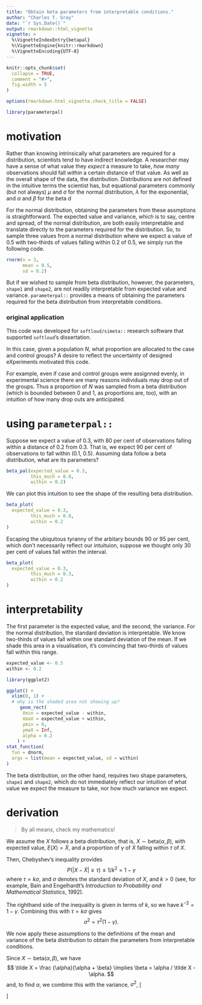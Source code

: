 ```yaml
---
title: "Obtain beta parameters from interpretable conditions."
author: "Charles T. Gray"
date: "`r Sys.Date()`"
output: rmarkdown::html_vignette
vignette: >
  %\VignetteIndexEntry{betapal}
  %\VignetteEngine{knitr::rmarkdown}
  %\VignetteEncoding{UTF-8}
---
```


```r
knitr::opts_chunk$set(
  collapse = TRUE,
  comment = "#>",
  fig.width = 5
)

options(rmarkdown.html_vignette.check_title = FALSE)

```

```r
library(parameterpal)
```


# motivation

Rather than knowing intrinsically what parameters are required for a distribution, scientists tend to have indirect knowledge. A researcher may have a  sense of what value they *expect* a measure to take, *how many* observations should fall *within* a certain distance of that value. As well as the overall shape of the data, the distribution. Distributions are not defined in the intuitive terms the scientist has, but equational parameters commonly (but not always) $\mu$ and $\sigma$ for the normal distribution, $\lambda$ for the exponential, and $\alpha$ and $\beta$ for the beta d 

For the normal distribution, obtaining the parameters from these assmptions is straightforward. The expected value and variance, which is to say, centre and spread, of the normal distribution, are both easily interpretable and translate directly to the parameters required for the distribution. So,  to sample three values from a normal distribution where we expect a value of 0.5 with two-thirds of values falling within 0.2 of 0.5, we simply run the following code.

```r
rnorm(n = 3, 
      mean = 0.5,
      sd = 0.2)

```


But if we wished to sample from beta distribution, however, the parameters, `shape1` and `shape2`, are not readily interpretable from expected value and variance. `parameterpal::` provides a means of obtaining the parameters required  for the beta distribution from interpretable conditions. 

### original application

This code was developed for `softloud/simeta::` research software that supported `softloud`'s dissertation. 

In this case, given a population $N$, what proportion are allocated to the case and control groups? A desire to reflect the uncertainty of designed eXperiments motivated this code. 

For example, even if case and control groups were assignned evenly, in experimental science there are many reasons individuals may drop out of the groups. Thus a proportion of $N$ was sampled from a beta distribution (which is bounded between 0 and 1, as proportions are, too), with an intuition of how many drop outs are anticipated.

# using `parameterpal::` 

Suppose we expect a value of 0.3, with 80 per cent of observations falling within a distance of 0.2 from 0.3. That is, we expect 90 per cent of observations to fall within (0.1, 0.5). Assuming data follow a beta distribution, what are its parameters? 

```r
beta_pal(expected_value = 0.3,
         this_much = 0.8,
         within = 0.2)

```

We can plot this intuition to see the shape of the resulting beta distribution.

```r
beta_plot(
  expected_value = 0.3,
         this_much = 0.8,
         within = 0.2
)

```

Escaping the ubiquitous tyranny of the arbitary bounds 90 or 95 per cent, which don't necessarily reflect our intuituion, suppose we thought only 30 per cent of values fall within the interval. 

```r
beta_plot(
  expected_value = 0.3,
         this_much = 0.3,
         within = 0.2
)

```


# interpretability

The first parameter is the expected value, and the second, the variance. For the normal distribution, the standard deviation is interpretable. We know two-thirds of values fall within one standard deviation of the mean. If we shade this area in a visualisation, it's convincing that two-thirds of values fall within this range.

```r
expected_value <- 0.5
within <- 0.2

library(ggplot2)

ggplot() +
  xlim(0, 1) +
  # why is the shaded area not showing up?
     geom_rect(
      Xmin = expected_value - within,
      XmaX = expected_value + within,
      ymin = 0,
      ymaX = Inf,
      alpha = 0.2
    ) +
stat_function(
  fun = dnorm,
  args = list(mean = expected_value, sd = within)
)


```

The beta distribution, on the other hand, requires two shape parameters, `shape1` and `shape2`, which do not immediately reflect our intuition of what value we expect the measure to take, nor how much variance we expect.

# derivation 

> By all means, check my mathematics! 

We assume the $X$ follows a beta distribution, that is, $X \sim \textrm{beta}(\alpha, \beta)$, with expected value, $E(X) = \tilde X$, and a proportion of $\gamma$ of $X$ falling within $\tau$ of $X$. 

Then, Chebyshev's inequality provides
$$
P(|X - \tilde X| \geqslant \tau) \leqslant 1/k^2 = 1 - \gamma
$$
where $\tau = k\sigma$, and $\sigma$ denotes the standard deviation of $X$, and $k > 0$ (see, for example, Bain and Engelhardt's *Introduction to Probability and Mathematical Statistics*, 1992). 

The righthand side of the inequality is given in terms of $k$, so we have $k^{-2}=1-\gamma$. Combining this with $\tau = k \sigma$ gives
$$
\sigma^2 = \tau^2(1-\gamma).
$$

We now apply these assumptions to the definitions of the mean and variance of the beta distribution to obtain the parameters from interpretable conditions.

Since $X \sim \mathrm{beta}(\alpha, \beta)$, we have 
$$
\tilde X = \frac {\alpha}{\alpha + \beta} \implies \beta = \alpha / \tilde X - \alpha.
$$
and, to find $\alpha$, we combine this with the variance, $\sigma^2$,
\[
\begin{array}{rrclc}
& \sigma^2  & = & \frac{\alpha\beta}{(\alpha + \beta)^2 (\alpha + \beta + 1)} & \\
\implies & \sigma^2 & = & \frac{\alpha(\alpha/\tilde X -  \alpha)}{(\alpha + \alpha/\tilde X - \alpha)^2(\alpha + \alpha / \tilde X - \alpha + 1)}& \text{as } \beta  = \alpha / \tilde X - \alpha\\
\implies & \tau^2 (1 - \gamma) & = & \frac{\alpha^2(1/\tilde X - 1)}{\alpha^2/\tilde X^2(\alpha/\tilde X + 1)}& \text{as } \sigma^2 = \tau^2(1-\gamma)\\
\implies & \alpha / \tilde X + 1 & = & \frac{\tilde X^2(1/\tilde X - 1)}{\tau^2(1 - \gamma)}&\\
\implies & \alpha &=& \tilde X \left [ \frac{\tilde X^2 (1 / \overline X - 1)}{\tau^2(1 - \gamma)} - 1]\right]&,
\end{array}
\]

